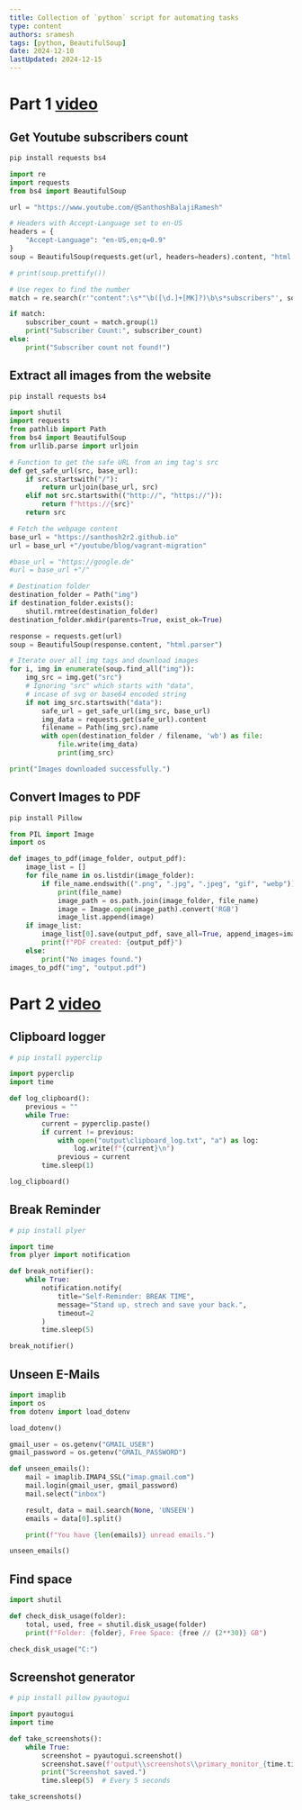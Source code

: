 ```yaml
---
title: Collection of `python` script for automating tasks
type: content
authors: sramesh
tags: [python, BeautifulSoup]
date: 2024-12-10
lastUpdated: 2024-12-15
---
```


# Part 1 [video](https://youtu.be/RwjY_sC3HDY?si=PTt1jyMCVgOvKhse)

## Get Youtube subscribers count

```sh frame="none"
pip install requests bs4
```

```python
import re
import requests
from bs4 import BeautifulSoup

url = "https://www.youtube.com/@SanthoshBalajiRamesh"

# Headers with Accept-Language set to en-US
headers = {
    "Accept-Language": "en-US,en;q=0.9"
}
soup = BeautifulSoup(requests.get(url, headers=headers).content, "html.parser")

# print(soup.prettify())

# Use regex to find the number
match = re.search(r'"content":\s*"\b([\d.]+[MK]?)\b\s*subscribers"', soup.prettify())

if match:
    subscriber_count = match.group(1)
    print("Subscriber Count:", subscriber_count)
else:
    print("Subscriber count not found!")
```

## Extract all images from the website

```sh frame="none"
pip install requests bs4
```

```python
import shutil
import requests
from pathlib import Path
from bs4 import BeautifulSoup
from urllib.parse import urljoin

# Function to get the safe URL from an img tag's src
def get_safe_url(src, base_url):
    if src.startswith("/"):  
        return urljoin(base_url, src)  
    elif not src.startswith(("http://", "https://")):  
        return f"https://{src}"  
    return src  

# Fetch the webpage content
base_url = "https://santhosh2r2.github.io"
url = base_url +"/youtube/blog/vagrant-migration"

#base_url = "https://google.de"
#url = base_url +"/"

# Destination folder
destination_folder = Path("img")
if destination_folder.exists():
    shutil.rmtree(destination_folder)
destination_folder.mkdir(parents=True, exist_ok=True)

response = requests.get(url)
soup = BeautifulSoup(response.content, "html.parser")

# Iterate over all img tags and download images
for i, img in enumerate(soup.find_all("img")):
    img_src = img.get("src")  
    # Ignoring "src" which starts with "data", 
    # incase of svg or base64 encoded string
    if not img_src.startswith("data"):  
        safe_url = get_safe_url(img_src, base_url)  
        img_data = requests.get(safe_url).content 
        filename = Path(img_src).name
        with open(destination_folder / filename, 'wb') as file:  
            file.write(img_data)
            print(img_src)

print("Images downloaded successfully.")
```

## Convert Images to PDF

```sh frame="none"
pip install Pillow
```

```python
from PIL import Image
import os

def images_to_pdf(image_folder, output_pdf):
    image_list = []
    for file_name in os.listdir(image_folder):
        if file_name.endswith((".png", ".jpg", ".jpeg", "gif", "webp")):
            print(file_name)
            image_path = os.path.join(image_folder, file_name)
            image = Image.open(image_path).convert('RGB')
            image_list.append(image)
    if image_list:
        image_list[0].save(output_pdf, save_all=True, append_images=image_list[1:])
        print(f"PDF created: {output_pdf}")
    else:
        print("No images found.")
images_to_pdf("img", "output.pdf")
```

# Part 2 [video](https://youtu.be/MFezaZSBwhs)

## Clipboard logger

```py
# pip install pyperclip

import pyperclip  
import time  

def log_clipboard():
    previous = ""
    while True:
        current = pyperclip.paste()
        if current != previous:
            with open("output\clipboard_log.txt", "a") as log:
                log.write(f"{current}\n")
            previous = current
        time.sleep(1)

log_clipboard()
```

## Break Reminder

```py
# pip install plyer

import time
from plyer import notification

def break_notifier():
    while True:
        notification.notify(
            title="Self-Reminder: BREAK TIME",
            message="Stand up, strech and save your back.",
            timeout=2
        )
        time.sleep(5)

break_notifier()
```

## Unseen E-Mails

```py
import imaplib  
import os
from dotenv import load_dotenv

load_dotenv()

gmail_user = os.getenv("GMAIL_USER")
gmail_password = os.getenv("GMAIL_PASSWORD")

def unseen_emails():
    mail = imaplib.IMAP4_SSL("imap.gmail.com")
    mail.login(gmail_user, gmail_password)
    mail.select("inbox")

    result, data = mail.search(None, 'UNSEEN')
    emails = data[0].split()

    print(f"You have {len(emails)} unread emails.")

unseen_emails()
```

## Find space

```py
import shutil  

def check_disk_usage(folder):
    total, used, free = shutil.disk_usage(folder)
    print(f"Folder: {folder}, Free Space: {free // (2**30)} GB")

check_disk_usage("C:")
```

## Screenshot generator

```py
# pip install pillow pyautogui

import pyautogui  
import time  

def take_screenshots():
    while True:
        screenshot = pyautogui.screenshot()
        screenshot.save(f'output\\screenshots\\primary_monitor_{time.time()}.png')
        print("Screenshot saved.")
        time.sleep(5)  # Every 5 seconds

take_screenshots()
```